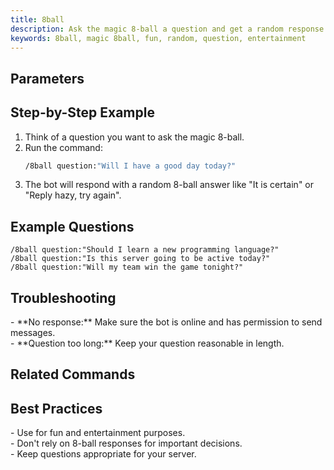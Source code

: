 ```yaml
---
title: 8ball
description: Ask the magic 8-ball a question and get a random response. Perfect for fun interactions and decision-making.
keywords: 8ball, magic 8ball, fun, random, question, entertainment
---
```



## Parameters
<Cards>
  <Card title="question (required)" description="Your question for the magic 8-ball" />
</Cards>

## Step-by-Step Example
1. Think of a question you want to ask the magic 8-ball.<br />
2. Run the command:
   ```bash
   /8ball question:"Will I have a good day today?"
   ```
3. The bot will respond with a random 8-ball answer like "It is certain" or "Reply hazy, try again".

## Example Questions
```
/8ball question:"Should I learn a new programming language?"
/8ball question:"Is this server going to be active today?"
/8ball question:"Will my team win the game tonight?"
```

## Troubleshooting
<Callout type="warning">
- **No response:** Make sure the bot is online and has permission to send messages.<br />
- **Question too long:** Keep your question reasonable in length.
</Callout>

## Related Commands
<Cards>
  <Card title="/help" description="Get help with bot commands" href="./help" />
  <Card title="/ping" description="Check bot latency" href="./ping" />
</Cards>

## Best Practices
<Callout type="success">
- Use for fun and entertainment purposes.<br />
- Don't rely on 8-ball responses for important decisions.<br />
- Keep questions appropriate for your server.
</Callout>
